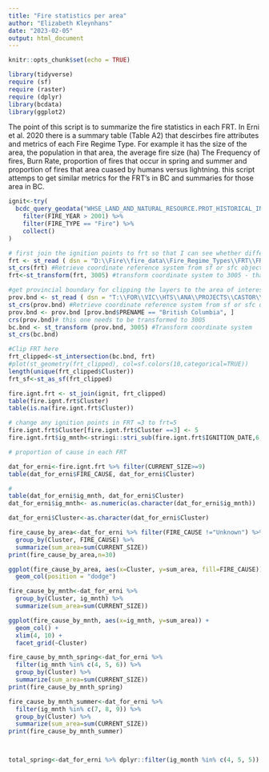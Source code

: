 ```yaml
---
title: "Fire statistics per area"
author: "Elizabeth Kleynhans"
date: "2023-02-05"
output: html_document
---
```


```r
knitr::opts_chunk$set(echo = TRUE)

library(tidyverse)
require (sf)
require (raster)
require (dplyr)
library(bcdata)
library(ggplot2)

```

The point of this script is to summarize the fire statistics in each FRT. In Erni et al. 2020 there is a summary table (Table A2) that descirbes fire attributes and metrics of each Fire Regime Type. For example it has the size of the area, the population in that area, the average fire size (ha) The Frequency of fires, Burn Rate, proportion of fires that occur in spring and summer and proportion of fires that area cuased by humans versus lightning. this script attemps to get similar metrics for the FRT's in BC and summaries for those area in BC.

```r

ignit<-try(
  bcdc_query_geodata("WHSE_LAND_AND_NATURAL_RESOURCE.PROT_HISTORICAL_INCIDENTS_SP") %>%
    filter(FIRE_YEAR > 2001) %>%
    filter(FIRE_TYPE == "Fire") %>%
    collect()
)

# first join the ignition points to frt so that I can see whether different frt react differently i.e. whether some are better than others.
frt <- st_read ( dsn = "D:\\Fire\\fire_data\\Fire_Regime_Types\\FRT\\FRT_Canada.shp", stringsAsFactors = T) # Read simple features from file or person_22aabase, or retrieve layer names and their geometry type(s)
st_crs(frt) #Retrieve coordinate reference system from sf or sfc object
frt<-st_transform(frt, 3005) #transform coordinate system to 3005 - that for BC, Canada

#get provincial boundary for clipping the layers to the area of interest
prov.bnd <- st_read ( dsn = "T:\\FOR\\VIC\\HTS\\ANA\\PROJECTS\\CASTOR\\Data\\admin_boundaries\\province\\gpr_000b11a_e.shp", stringsAsFactors = T) # Read simple features from file or database, or retrieve layer names and their geometry type(s)
st_crs(prov.bnd) #Retrieve coordinate reference system from sf or sfc object
prov.bnd <- prov.bnd [prov.bnd$PRENAME == "British Columbia", ] 
crs(prov.bnd)# this one needs to be transformed to 3005
bc.bnd <- st_transform (prov.bnd, 3005) #Transform coordinate system
st_crs(bc.bnd)

#Clip FRT here
frt_clipped<-st_intersection(bc.bnd, frt)
#plot(st_geometry(frt_clipped), col=sf.colors(10,categorical=TRUE))
length(unique(frt_clipped$Cluster))
frt_sf<-st_as_sf(frt_clipped)

fire.ignt.frt <- st_join(ignit, frt_clipped)
table(fire.ignt.frt$Cluster)
table(is.na(fire.ignt.frt$Cluster))

# change any ignition points in FRT =3 to frt=5
fire.ignt.frt$Cluster[fire.ignt.frt$Cluster ==3] <- 5
fire.ignt.frt$ig_mnth<-stringi::stri_sub(fire.ignt.frt$IGNITION_DATE,6,7)
```

```r
# proportion of cause in each FRT

dat_for_erni<-fire.ignt.frt %>% filter(CURRENT_SIZE>=9)
table(dat_for_erni$FIRE_CAUSE, dat_for_erni$Cluster)

#
table(dat_for_erni$ig_mnth, dat_for_erni$Cluster)
dat_for_erni$ig_mnth<- as.numeric(as.character(dat_for_erni$ig_mnth))

dat_for_erni$Cluster<-as.character(dat_for_erni$Cluster)

fire_cause_by_area<-dat_for_erni %>% filter(FIRE_CAUSE !="Unknown") %>% 
  group_by(Cluster, FIRE_CAUSE) %>%
  summarize(sum_area=sum(CURRENT_SIZE))
print(fire_cause_by_area,n=30)

ggplot(fire_cause_by_area, aes(x=Cluster, y=sum_area, fill=FIRE_CAUSE))+
  geom_col(position = "dodge")

fire_cause_by_mnth<-dat_for_erni %>%
  group_by(Cluster, ig_mnth) %>%
  summarize(sum_area=sum(CURRENT_SIZE))

ggplot(fire_cause_by_mnth, aes(x=ig_mnth, y=sum_area)) +
  geom_col() + 
  xlim(4, 10) +
  facet_grid(~Cluster)

fire_cause_by_mnth_spring<-dat_for_erni %>% 
  filter(ig_mnth %in% c(4, 5, 6)) %>%
  group_by(Cluster) %>%
  summarize(sum_area=sum(CURRENT_SIZE))
print(fire_cause_by_mnth_spring)

fire_cause_by_mnth_summer<-dat_for_erni %>% 
  filter(ig_mnth %in% c(7, 8, 9)) %>%
  group_by(Cluster) %>%
  summarize(sum_area=sum(CURRENT_SIZE))
print(fire_cause_by_mnth_summer)



total_spring<-dat_for_erni %>% dplyr::filter(ig_month %in% c(4, 5, 5))
```


